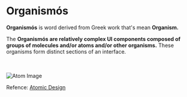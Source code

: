 
<Meta title="Components/Organismós/Overview" />

# Organismós

<p>
  <strong>Organismós</strong> is word derived from Greek work that's mean <strong>Organism. </strong>

  The <strong> Organismós are relatively complex UI components composed of groups of molecules and/or atoms and/or other organisms.</strong> These organisms form distinct sections of an interface.
</p>
<br />
<br />

<div style={{ display: 'flex', flexDirection: 'column', justifyContent: 'center', alignItems: 'center' }}>
  <img src={OrganismImg} alt="Atom Image" />
  <p>
    Refence: <a href="https://atomicdesign.bradfrost.com/chapter-2/">Atomic Design</a>
  </p>
</div>

<br />
<br />
